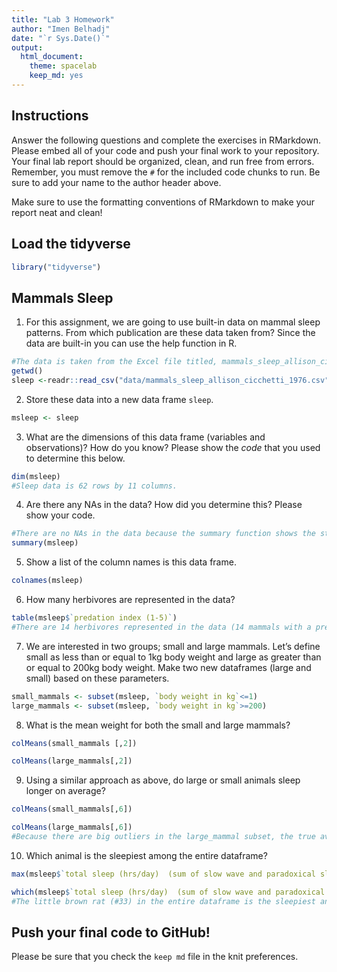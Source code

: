 ```yaml
---
title: "Lab 3 Homework"
author: "Imen Belhadj"
date: "`r Sys.Date()`"
output:
  html_document: 
    theme: spacelab
    keep_md: yes
---
```


## Instructions
Answer the following questions and complete the exercises in RMarkdown. Please embed all of your code and push your final work to your repository. Your final lab report should be organized, clean, and run free from errors. Remember, you must remove the `#` for the included code chunks to run. Be sure to add your name to the author header above.  

Make sure to use the formatting conventions of RMarkdown to make your report neat and clean!  

## Load the tidyverse
```r
library("tidyverse")
```

## Mammals Sleep
1. For this assignment, we are going to use built-in data on mammal sleep patterns. From which publication are these data taken from? Since the data are built-in you can use the help function in R.
```r
#The data is taken from the Excel file titled, mammals_sleep_allison_cicchetti_1976.
getwd()
sleep <-readr::read_csv("data/mammals_sleep_allison_cicchetti_1976.csv")
```

2. Store these data into a new data frame `sleep`.
```r
msleep <- sleep
```

3. What are the dimensions of this data frame (variables and observations)? How do you know? Please show the *code* that you used to determine this below.  
```r
dim(msleep)
#Sleep data is 62 rows by 11 columns.
```

4. Are there any NAs in the data? How did you determine this? Please show your code.  
```r
#There are no NAs in the data because the summary function shows the statistical values of each column without any errors. 
summary(msleep)
```
5. Show a list of the column names is this data frame.
```r
colnames(msleep)
```
6. How many herbivores are represented in the data?  
```r
table(msleep$`predation index (1-5)`)
#There are 14 herbivores represented in the data (14 mammals with a predation index of 5).
```
7. We are interested in two groups; small and large mammals. Let's define small as less than or equal to 1kg body weight and large as greater than or equal to 200kg body weight. Make two new dataframes (large and small) based on these parameters.
```r
small_mammals <- subset(msleep, `body weight in kg`<=1)
large_mammals <- subset(msleep, `body weight in kg`>=200)
```


8. What is the mean weight for both the small and large mammals?
```r
colMeans(small_mammals [,2])
```
```r
colMeans(large_mammals[,2])
```
9. Using a similar approach as above, do large or small animals sleep longer on average?  
```r
colMeans(small_mammals[,6])
```

```r
colMeans(large_mammals[,6])
#Because there are big outliers in the large_mammal subset, the true average of total sleep per day for the large mammals cannot be determined without excluding the outlier(s).
```

10. Which animal is the sleepiest among the entire dataframe?
```r
max(msleep$`total sleep (hrs/day)  (sum of slow wave and paradoxical sleep)`)
```

```r
which(msleep$`total sleep (hrs/day)  (sum of slow wave and paradoxical sleep)`==19.9)
#The little brown rat (#33) in the entire dataframe is the sleepiest animal. 
```

## Push your final code to GitHub!
Please be sure that you check the `keep md` file in the knit preferences.   